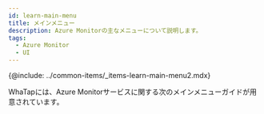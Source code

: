```yaml
---
id: learn-main-menu
title: メインメニュー
description: Azure Monitorの主なメニューについて説明します。
tags:
  - Azure Monitor
  - UI
---
```


{@include: ../common-items/_items-learn-main-menu2.mdx}

WhaTapには、Azure Monitorサービスに関する次のメインメニューガイドが用意されています。


<DocCardList/>
